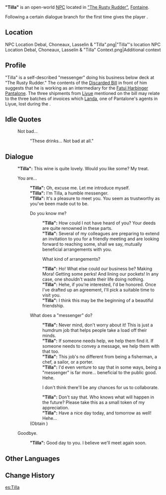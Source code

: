 {{Meta
<!-- Remove this template after adding the missing info -->
|missing_NPC_profile  = yes
}}
{{Character Infobox
|type             = Open-World NPC
|image            = NPC Tilla.png
|realname         = <!-- Optional, if different from in-game name -->
|deceased         = <!-- Past (for deceased prior to events of the game) or free response -->
|region           = Fontaine
|location         = Fontaine
|affiliation      = 
|title            = 

|ancestry         = <!-- Clan/family -->
|father           = 
|mother           = 
|spouse           = 
|sibling          = 
|child            = 
|relative         = 

|voiceEN          = 
|voiceCN          = 
|voiceJP          = 
|voiceKR          = 
|dialoguereward   = {{Card|Mora|20,000}}
}}
'''"Tilla"''' is an open-world [[NPC]] located in [["The Rusty Rudder"]], [[Fontaine]].

Following a certain dialogue branch for the first time gives the player {{Item|Mora|x=20,000}}.

==Location==
<gallery>
NPC Location Debal, Choneaux, Lasselin & "Tilla".png|"Tilla"'s location
NPC Location Debal, Choneaux, Lasselin & "Tilla" Context.png|Additional context
</gallery>

==Profile==
"Tilla" is a self-described "messenger" doing his business below deck at "The Rusty Rudder." The contents of the [["The Rusty Rudder"#Discarded Bill|Discarded Bill]] in front of him suggests that he is working as an intermediary for the [[Fatui Harbinger]] [[Pantalone]]. The three shipments from [[Liyue]] mentioned on the bill may relate to the three batches of invoices which [[Landa]], one of Pantalone's agents in Liyue, lost during the {{Quest|Big Business}}.
<!--
===Appearance===
Keep appearance section short and concise. Limit to 2 paragraphs with 3-4 sentences each.
''(To be added.)''

==Quests and Events==
{{Quests and Events}}
-->
==Idle Quotes==
{{Dialogue Start}}
: {{DIcon|Idle}} Not bad...
:: {{A|VO "Tilla" 01.ogg}} "These drinks... Not bad at all."
{{Dialogue End}}

==Dialogue==
{{Dialogue Start}}
:'''"Tilla":''' This wine is quite lovely. Would you like some? My treat.
:{{DIcon}} You are...
::'''"Tilla":''' Oh, excuse me. Let me introduce myself.
::'''"Tilla":''' I'm Tilla, a humble messenger.
::'''"Tilla":''' It's a pleasure to meet you. You seem as trustworthy as you've been made out to be.
::{{DIcon}} Do you know me?
:::'''"Tilla":''' How could I not have heard of you? Your deeds are quite renowned in these parts.
:::'''"Tilla":''' Several of my colleagues are preparing to extend an invitation to you for a friendly meeting and are looking forward to reaching some, shall we say, mutually beneficial arrangements with you.
:::{{DIcon}} What kind of arrangements?
:::'''"Tilla":''' Ho! What else could our business be? Making Mora! Getting some perks! And lining our pockets! In any case, one shouldn't waste their life doing nothing.
:::'''"Tilla":''' Hehe, if you're interested, I'd be honored. Once I've drafted up an agreement, I'll pick a suitable time to visit you.
:::'''"Tilla":''' I think this may be the beginning of a beautiful friendship.
::{{DIcon}} What does a "messenger" do?
:::'''"Tilla":''' Never mind, don't worry about it! This is just a humdrum job that helps people take a load off their minds.
:::'''"Tilla":''' If someone needs help, we help them find it. If someone needs to convey a message, we help them with that too.
:::'''"Tilla":''' This job's no different from being a fisherman, a chef, a sailor, or a porter.
:::'''"Tilla":''' I'd even venture to say that in some ways, being a "messenger" is far more... beneficial to the public good. Hehe.
:::{{DIcon|Reward}} I don't think there'll be any chances for us to collaborate.
:::'''"Tilla":''' Don't say that. Who knows what will happen in the future? Please take this as a small token of my appreciation.
:::'''"Tilla":''' Have a nice day today, and tomorrow as well! Hehe...
::;(Obtain {{Item|Mora|x=20,000}})
:{{DIcon}} Goodbye.
::'''"Tilla":''' Good day to you. I believe we'll meet again soon.
{{Dialogue End}}
<!--
==Event Dialogue==
===Event Name===
{{Dialogue Start}}
:'''"Tilla":'''
{{Dialogue End}}
-->

==Other Languages==
{{Other Languages|default_hidden=1
|en      = "Tilla"
|zhs     = 「缇拉」
|zhs_rm  = "Tílā"
|zht     = 「緹拉」
|zht_rm  = "Tílā"
|ja      = 「ティラ」
|ja_rm   = "Tira"
|ko      = 「틸라」
|es      = Tilla
|fr      = Tilla
|ru      = «Тилла»
|th      = "Tilla"
|vi      = "Tilla"
|de      = „Tilla“
|id      = "Tilla"
|pt      = "Tilla"
|tr      = "Tilla"
|it      = Tilla
}}

==Change History==
{{Change History|4.2}}
<!--
==References==
{{Reflist}}
-->

[[es:Tilla]]